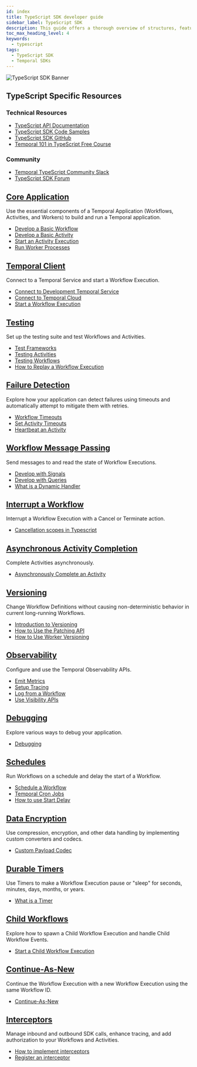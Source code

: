 ```yaml
---
id: index
title: TypeScript SDK developer guide
sidebar_label: TypeScript SDK
description: This guide offers a thorough overview of structures, features, and best practices for developing with Temporal's TypeScript SDK, including Workflows, Client, Testing, Failure Detection, and more.
toc_max_heading_level: 4
keywords:
  - typescript
tags:
  - TypeScript SDK
  - Temporal SDKs
---
```



![TypeScript SDK Banner](/img/assets/banner-typescript-temporal.png)

<div className="resources-card">
  <h2>TypeScript Specific Resources</h2>
  <div className="resources-content">
    <div className="resources-section">
      <h3>Technical Resources</h3>
      <ul>
        <li><a href="https://typescript.temporal.io">TypeScript API Documentation</a></li>
        <li><a href="https://github.com/temporalio/samples-typescript">TypeScript SDK Code Samples</a></li>
        <li><a href="https://github.com/temporalio/sdk-typescript">TypeScript SDK GitHub</a></li>
        <li><a href="https://learn.temporal.io/courses/temporal_101/typescript/">Temporal 101 in TypeScript Free Course</a></li>
      </ul>
    </div>
    <div className="resources-section">
      <h3>Community</h3>
      <ul>
        <li><a href="https://temporalio.slack.com/archives/C01DKSMU94L">Temporal TypeScript Community Slack</a></li>
        <li><a href="https://community.temporal.io/tag/typescript-sdk">TypeScript SDK Forum</a></li>
      </ul>
    </div>
  </div>
</div>

<div className="feature-grid">
  <div className="feature-card">
    <h2><a href="/develop/typescript/core-application">Core Application</a></h2>
    <p>Use the essential components of a Temporal Application (Workflows, Activities, and Workers) to build and run a Temporal application.</p>
    <ul>
      <li><a href="/develop/typescript/core-application#develop-workflows">Develop a Basic Workflow</a></li>
      <li><a href="/develop/typescript/core-application#develop-activities">Develop a Basic Activity</a></li>
      <li><a href="/develop/typescript/core-application#activity-execution">Start an Activity Execution</a></li>
      <li><a href="/develop/typescript/core-application#run-a-dev-worker">Run Worker Processes</a></li>
    </ul>
  </div>

  <div className="feature-card">
    <h2><a href="/develop/typescript/temporal-clients">Temporal Client</a></h2>
    <p>Connect to a Temporal Service and start a Workflow Execution.</p>
    <ul>
      <li><a href="/develop/typescript/temporal-clients#connect-to-development-service">Connect to Development Temporal Service</a></li>
      <li><a href="/develop/typescript/temporal-clients#connect-to-temporal-cloud">Connect to Temporal Cloud</a></li>
      <li><a href="/develop/typescript/temporal-clients#start-workflow-execution">Start a Workflow Execution</a></li>
    </ul>
  </div>

  <div className="feature-card">
    <h2><a href="/develop/typescript/testing-suite">Testing</a></h2>
    <p>Set up the testing suite and test Workflows and Activities.</p>
    <ul>
      <li><a href="/develop/typescript/testing-suite#test-frameworks">Test Frameworks</a></li>
      <li><a href="/develop/typescript/testing-suite#test-activities">Testing Activities</a></li>
      <li><a href="/develop/typescript/testing-suite#test-workflows">Testing Workflows</a></li>
      <li><a href="/develop/typescript/testing-suite#replay">How to Replay a Workflow Execution</a></li>
    </ul>
  </div>

  <div className="feature-card">
    <h2><a href="/develop/typescript/failure-detection">Failure Detection</a></h2>
    <p>Explore how your application can detect failures using timeouts and automatically attempt to mitigate them with retries.</p>
    <ul>
      <li><a href="/develop/typescript/failure-detection#workflow-timeouts">Workflow Timeouts</a></li>
      <li><a href="/develop/typescript/failure-detection#activity-timeouts">Set Activity Timeouts</a></li>
      <li><a href="/develop/typescript/failure-detection#activity-heartbeats">Heartbeat an Activity</a></li>
    </ul>
  </div>

  <div className="feature-card">
    <h2><a href="/develop/typescript/message-passing">Workflow Message Passing</a></h2>
    <p>Send messages to and read the state of Workflow Executions.</p>
    <ul>
      <li><a href="/develop/typescript/message-passing#signals">Develop with Signals</a></li>
      <li><a href="/develop/typescript/message-passing#queries">Develop with Queries</a></li>
      <li><a href="/develop/typescript/message-passing#dynamic-handler">What is a Dynamic Handler</a></li>
    </ul>
  </div>

  <div className="feature-card">
    <h2><a href="/develop/typescript/cancellation">Interrupt a Workflow</a></h2>
    <p>Interrupt a Workflow Execution with a Cancel or Terminate action.</p>
    <ul>
      <li><a href="/develop/typescript/cancellation#cancellation-scopes">Cancellation scopes in Typescript</a></li>
    </ul>
  </div>

  <div className="feature-card">
    <h2><a href="/develop/typescript/asynchronous-activity-completion">Asynchronous Activity Completion</a></h2>
    <p>Complete Activities asynchronously.</p>
    <ul>
      <li><a href="/develop/typescript/asynchronous-activity-completion">Asynchronously Complete an Activity</a></li>
    </ul>
  </div>

  <div className="feature-card">
    <h2><a href="/develop/typescript/versioning">Versioning</a></h2>
    <p>Change Workflow Definitions without causing non-deterministic behavior in current long-running Workflows.</p>
    <ul>
      <li><a href="/develop/typescript/versioning">Introduction to Versioning</a></li>
      <li><a href="/develop/typescript/versioning#typescript-sdk-patching-api">How to Use the Patching API</a></li>
      <li><a href="/develop/typescript/versioning#worker-versioning">How to Use Worker Versioning</a></li>
    </ul>
  </div>

  <div className="feature-card">
    <h2><a href="/develop/typescript/observability">Observability</a></h2>
    <p>Configure and use the Temporal Observability APIs.</p>
    <ul>
      <li><a href="/develop/typescript/observability#metrics">Emit Metrics</a></li>
      <li><a href="/develop/typescript/observability#tracing">Setup Tracing</a></li>
      <li><a href="/develop/typescript/observability#logging">Log from a Workflow</a></li>
      <li><a href="/develop/typescript/observability#visibility">Use Visibility APIs</a></li>
    </ul>
  </div>

  <div className="feature-card">
    <h2><a href="/develop/typescript/debugging">Debugging</a></h2>
    <p>Explore various ways to debug your application.</p>
    <ul>
      <li><a href="/develop/typescript/debugging">Debugging</a></li>
    </ul>
  </div>

  <div className="feature-card">
    <h2><a href="/develop/typescript/schedules">Schedules</a></h2>
    <p>Run Workflows on a schedule and delay the start of a Workflow.</p>
    <ul>
      <li><a href="/develop/typescript/schedules#schedule-a-workflow">Schedule a Workflow</a></li>
      <li><a href="/develop/typescript/schedules#temporal-cron-jobs">Temporal Cron Jobs</a></li>
      <li><a href="/develop/typescript/schedules#start-delay">How to use Start Delay</a></li>
    </ul>
  </div>

  <div className="feature-card">
    <h2><a href="/develop/typescript/converters-and-encryption">Data Encryption</a></h2>
    <p>Use compression, encryption, and other data handling by implementing custom converters and codecs.</p>
    <ul>
      <li><a href="/develop/typescript/converters-and-encryption#custom-payload-conversion">Custom Payload Codec</a></li>
    </ul>
  </div>

  <div className="feature-card">
    <h2><a href="/develop/typescript/timers">Durable Timers</a></h2>
    <p>Use Timers to make a Workflow Execution pause or "sleep" for seconds, minutes, days, months, or years.</p>
    <ul>
      <li><a href="/develop/typescript/timers">What is a Timer</a></li>
    </ul>
  </div>

  <div className="feature-card">
    <h2><a href="/develop/typescript/child-workflows">Child Workflows</a></h2>
    <p>Explore how to spawn a Child Workflow Execution and handle Child Workflow Events.</p>
    <ul>
      <li><a href="/develop/typescript/child-workflows">Start a Child Workflow Execution</a></li>
    </ul>
  </div>

  <div className="feature-card">
    <h2><a href="/develop/typescript/continue-as-new">Continue-As-New</a></h2>
    <p>Continue the Workflow Execution with a new Workflow Execution using the same Workflow ID.</p>
    <ul>
      <li><a href="/develop/typescript/continue-as-new">Continue-As-New</a></li>
    </ul>
  </div>

  <div className="feature-card">
    <h2><a href="/develop/typescript/interceptors">Interceptors</a></h2>
    <p>Manage inbound and outbound SDK calls, enhance tracing, and add authorization to your Workflows and Activities.</p>
    <ul>
      <li><a href="/develop/typescript/interceptors#interceptors">How to implement interceptors</a></li>
      <li><a href="/develop/typescript/interceptors#register-interceptor">Register an interceptor</a></li>
    </ul>
  </div>
</div>

<style>
{`
  .resources-card {
    background: var(--ifm-color-emphasis-100);
    border: 1px solid var(--ifm-color-emphasis-300);
    border-radius: 8px;
    padding: 1.5rem;
    margin: 2rem 0;
    box-shadow: 0 1px 2px rgba(0, 0, 0, 0.05);
  }

  .resources-card h2 {
    margin-top: 0;
    color: var(--ifm-color-emphasis-800);
  }

  .resources-content {
    display: flex;
    gap: 2rem;
  }

  .resources-section {
    flex: 1;
  }

  .resources-section h3 {
    color: var(--ifm-color-emphasis-700);
    font-size: 1.1rem;
    margin-bottom: 1rem;
  }

  .resources-section ul {
    list-style: none;
    padding: 0;
    margin: 0;
  }

  .resources-section li {
    margin-bottom: 0.5rem;
  }

  .feature-grid {
    display: grid;
    grid-template-columns: repeat(auto-fill, minmax(300px, 1fr));
    gap: 1.5rem;
    margin: 2rem 0;
  }

  .feature-card {
    background: var(--ifm-color-emphasis-0);
    border: 1px solid var(--ifm-color-emphasis-300);
    border-radius: 8px;
    padding: 1.5rem;
    transition: all 0.5s cubic-bezier(0.4, 0, 0.2, 1);
    box-shadow: 0 1px 2px rgba(0, 0, 0, 0.05);
  }

  .feature-card:hover {
    border-color: var(--ifm-color-primary);
    box-shadow: 0 3px 10px rgba(0, 0, 0, 0.08);
    transform: translateY(-2px);
  }

  [data-theme='dark'] .feature-card {
    border-color: var(--ifm-color-emphasis-200);
    box-shadow: 0 1px 2px rgba(0, 0, 0, 0.1);
  }

  [data-theme='dark'] .feature-card:hover {
    box-shadow: 0 3px 10px rgba(0, 0, 0, 0.2);
  }

  .feature-card h2 {
    font-size: 1.25rem;
    margin-top: 0;
    margin-bottom: 1rem;
    color: var(--ifm-color-emphasis-900);
  }

  .feature-card h2 a {
    color: inherit;
    text-decoration: none;
    transition: color 0.5s cubic-bezier(0.4, 0, 0.2, 1);
  }

  .feature-card h2 a:hover {
    color: var(--ifm-color-primary);
  }

  .feature-card p {
    color: var(--ifm-color-emphasis-700);
    font-size: 0.95rem;
    margin-bottom: 1rem;
    line-height: 1.5;
  }

  .feature-card ul {
    list-style: none;
    padding: 0;
    margin: 0;
  }

  .feature-card li {
    margin-bottom: 0.5rem;
  }

  .feature-card li a {
    color: var(--ifm-color-emphasis-800);
    text-decoration: none;
    font-size: 0.9rem;
    display: inline-block;
    position: relative;
    transition: color 0.5s cubic-bezier(0.4, 0, 0.2, 1);
  }

  .feature-card li a:hover {
    color: var(--ifm-color-primary);
  }

  .feature-card li a::after {
    content: '';
    position: absolute;
    width: 100%;
    height: 1px;
    bottom: -1px;
    left: 0;
    background-color: var(--ifm-color-primary);
    transform: scaleX(0);
    transform-origin: bottom right;
    transition: transform 0.6s cubic-bezier(0.4, 0, 0.2, 1);
  }

  .feature-card li a:hover::after {
    transform: scaleX(1);
    transform-origin: bottom left;
  }

  @media (max-width: 768px) {
    .resources-content {
      flex-direction: column;
      gap: 1rem;
    }

    .feature-grid {
      grid-template-columns: 1fr;
    }
  }

  [data-theme='dark'] .resources-card {
    border-color: var(--ifm-color-emphasis-200);
    box-shadow: 0 1px 2px rgba(0, 0, 0, 0.1);
  }
`}
</style>
